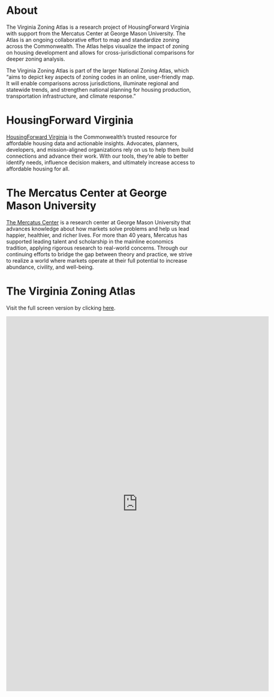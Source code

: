# About {.unnumbered}

The Virginia Zoning Atlas is a research project of HousingForward Virginia with support from the Mercatus Center at George Mason University. The Atlas is an ongoing collaborative effort to map and standardize zoning across the Commonwealth. The Atlas helps visualize the impact of zoning on housing development and allows for cross-jurisdictional comparisons for deeper zoning analysis.

The Virginia Zoning Atlas is part of the larger National Zoning Atlas, which "aims to depict key aspects of zoning codes in an online, user-friendly map.  It will enable comparisons across jurisdictions, illuminate regional and statewide trends, and strengthen national planning for housing production, transportation infrastructure, and climate response." 


# HousingForward Virginia
[HousingForward Virginia](https://www.housingforwardva.org) is the Commonwealth’s trusted resource for affordable housing data and actionable insights. Advocates, planners, developers, and mission-aligned organizations rely on us to help them build connections and advance their work. With our tools, they’re able to better identify needs, influence decision makers, and ultimately increase access to affordable housing for all.

# The Mercatus Center at George Mason University
[The Mercatus Center](https://www.mercatus.org) is a research center at George Mason University that advances knowledge about how markets solve problems and help us lead happier, healthier, and richer lives. For more than 40 years, Mercatus has supported leading talent and scholarship in the mainline economics tradition, applying rigorous research to real-world concerns. Through our continuing efforts to bridge the gap between theory and practice, we strive to realize a world where markets operate at their full potential to increase abundance, civility, and well-being.

# The Virginia Zoning Atlas

Visit the full screen version by clicking [here](https://housingforwardva.shinyapps.io/va_zoning_atlas/).

```{=html}

<iframe id="vza" src="https://housingforwardva.shinyapps.io/va_zoning_atlas/" style="border: none; width: 700px; height: 1000px" frameborder="0"></iframe>

```

